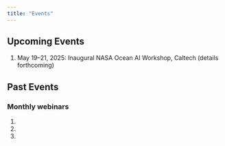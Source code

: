 ---
title: "Events"
---

## Upcoming Events

1. May 19–21, 2025: Inaugural NASA Ocean AI Workshop, Caltech (details forthcoming)

## Past Events

### Monthly webinars

1. 
1. 
1. 
